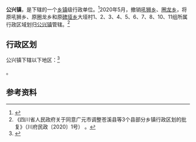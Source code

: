 {{中国乡级行政区|51/08/23/111/000
| 政府驻地 = 大桥社区长兴街1号
| 电话区号 = 839
}}

'''公兴镇'''，是{{PRC admin/fullname|51/08/23/111/000|3}}下辖的一个[[乡镇|乡镇]]级行政单位。<ref>{{PRC admin/ref sgc|{{PRC admin/parent|51/08/23/111/000}}}}</ref>2020年5月，撤销[[吼狮乡|吼狮乡]]、[[圈龙乡|圈龙乡]]，将原吼狮乡、原圈龙乡和原[[碑垭乡|碑垭乡]]大垭村1、2、3、4、5、6、7、8、10、11组所属行政区域划归[[公兴镇|公兴镇]]管辖。<ref>《四川省人民政府关于同意广元市调整苍溪县等3个县部分乡镇行政区划的批复》（川府民政〔2020〕1号） 。</ref>

== 行政区划 ==

公兴镇下辖以下地区：<ref>{{PRC admin/ref sgc|51/08/23/111/000}}</ref>

{{PRC admin/children|51/08/23/111/000}}。

== 参考资料 ==

{{reflist}}

{{PRC admin/navcat|51/08/23/111/000}}